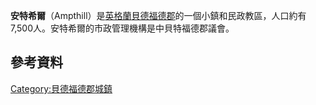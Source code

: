{{Infobox UK place
|country = England
|static_image_name=  Ampthill market place.jpg
|static_image_caption= 安特希爾鎮中心
|latitude= 52.0263
|longitude=-0.4906
|official_name  =Ampthill
|civil_parish = Ampthill
| population = 6,767
| population_ref =<ref>{{cite web | publisher = [[Office_for_National_Statistics|Office for National Statistics]] | url = http://neighbourhood.statistics.gov.uk/dissemination/LeadTableView.do?a=3&b=791885&c=Ampthill&d=16&e=15&g=422755&i=1001x1003x1004&m=0&r=1&s=1202157130281&enc=1&dsFamilyId=779 | title = Neighbourhood Statistics – Ampthill (CP) Parish | accessdate = 4 February 2008 | archive-url = https://web.archive.org/web/20110525210323/http://neighbourhood.statistics.gov.uk/dissemination/LeadTableView.do?a=3&b=791885&c=Ampthill&d=16&e=15&g=422755&i=1001x1003x1004&m=0&r=1&s=1202157130281&enc=1&dsFamilyId=779 | archive-date = 2011-05-25 | dead-url = yes }}</ref>
}}
'''安特希爾'''（Ampthill）是[[英格蘭|英格蘭]][[貝德福德郡|貝德福德郡]]的一個小鎮和民政教區，人口約有7,500人。安特希爾的市政管理機構是中貝特福德郡議會。

==參考資料==
{{Reflist}}
[[Category:貝德福德郡城鎮|Category:貝德福德郡城鎮]]